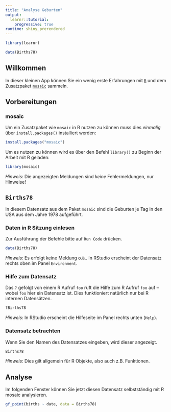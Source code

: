 ```yaml
---
title: "Analyse Geburten"
output: 
  learnr::tutorial:
    progressive: true
runtime: shiny_prerendered
---
```


```r
library(learnr)

data(Births78)
```

## Willkommen

In dieser kleinen App können Sie ein wenig erste Erfahrungen mit [`R`](https://www.r-project.org/) und dem Zusatzpaket [`mosaic`](https://projectmosaic.github.io/mosaic/) sammeln.

## Vorbereitungen

### mosaic

Um ein Zusatzpaket wie `mosaic` in R nutzen zu können muss dies *einmalig* über `install.packages()` installiert werden:

```r
install.packages("mosaic")
```


Um es nutzen zu können wird es über den Befehl `library()` zu Beginn der Arbeit mit R geladen:

```r
library(mosaic)
```

*Hinweis*: Die angezeigten Meldungen sind *keine* Fehlermeldungen, nur Hinweise!

## `Births78`

In diesem Datensatz aus dem Paket `mosaic` sind die Geburten je Tag in den USA aus dem Jahre 1978 aufgeführt. 

### Daten in R Sitzung einlesen

Zur Ausführung der Befehle bitte auf `Run Code` drücken.

```r
data(Births78)
```

*Hinweis*: Es erfolgt keine Meldung o.ä.. In RStudio erscheint der Datensatz rechts oben im Panel `Environment`.


### Hilfe zum Datensatz

Das `?` gefolgt von einem R Aufruf `foo` ruft die Hilfe zum R Aufruf `foo` auf -- wobei `foo` hier ein Datensatz ist. Dies funktioniert natürlich nur bei R internen Datensätzen.

```r
?Births78
```

*Hinweis*: In RStudio erscheint die Hilfeseite im Panel rechts unten (`Help`).

### Datensatz betrachten

Wenn Sie den Namen des Datensatzes eingeben, wird dieser angezeigt. 

```r
Births78
```
 
*Hinweis*: Dies gilt allgemein für R Objekte, also auch z.B. Funktionen.
 

## Analyse

Im folgenden Fenster können Sie jetzt diesen Datensatz selbstständig mit R mosaic analysieren. 

```r
gf_point(births ~ date, data = Births78)
```




